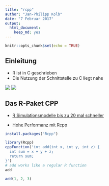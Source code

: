 ```yaml
---
title: "rcpp"
author: "Jan-Philipp Kolb"
date: "7 Februar 2017"
output: 
  html_document: 
    keep_md: yes
---
```


```r
knitr::opts_chunk$set(echo = TRUE)
```


## Einleitung

- R ist in C geschrieben
- Die Nutzung der Schnittstelle zu C liegt nahe

![](https://cdn.worldvectorlogo.com/logos/c.svg)
![](http://www.rcpp.org/book/seamless.png)

## Das R-Paket CPP 

- [R Simulationsmodelle bis zu 20 mal schneller](https://www.r-bloggers.com/make-your-r-simulation-models-20-times-faster/)

- [Hohe Performanz mit Rcpp](http://adv-r.had.co.nz/Rcpp.html)


```r
install.packages("Rcpp")
```

```r
library(Rcpp)
cppFunction('int add(int x, int y, int z) {
  int sum = x + y + z;
  return sum;
}')
# add works like a regular R function
add
```

```r
add(1, 2, 3)
```

